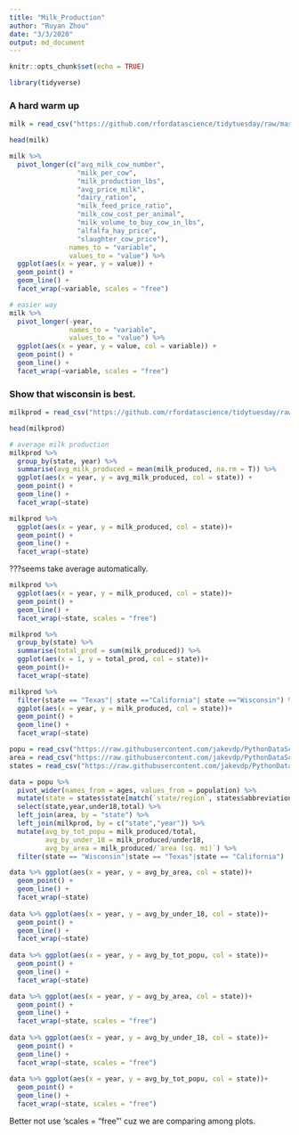 ---
title: "Milk_Production"
author: "Ruyan Zhou"
date: "3/3/2020"
output: md_document
---

```{r setup, include=FALSE}
knitr::opts_chunk$set(echo = TRUE)
```

```{r}
library(tidyverse)
```

### A hard warm up
```{r}
milk = read_csv("https://github.com/rfordatascience/tidytuesday/raw/master/data/2019/2019-01-29/milkcow_facts.csv")
```

```{r}
head(milk)
```

```{r}
milk %>% 
  pivot_longer(c("avg_milk_cow_number",
                 "milk_per_cow",
                 "milk_production_lbs",
                 "avg_price_milk",
                 "dairy_ration",
                 "milk_feed_price_ratio",
                 "milk_cow_cost_per_animal",
                 "milk_volume_to_buy_cow_in_lbs",
                 "alfalfa_hay_price",
                 "slaughter_cow_price"),
               names_to = "variable",
               values_to = "value") %>% 
  ggplot(aes(x = year, y = value)) +
  geom_point() +
  geom_line() +
  facet_wrap(~variable, scales = "free")

# easier way
milk %>% 
  pivot_longer(-year,
               names_to = "variable",
               values_to = "value") %>% 
  ggplot(aes(x = year, y = value, col = variable)) +
  geom_point() +
  geom_line() +
  facet_wrap(~variable, scales = "free")
```




### Show that wisconsin is best.

```{r}
milkprod = read_csv("https://github.com/rfordatascience/tidytuesday/raw/master/data/2019/2019-01-29/state_milk_production.csv")
```

```{r}
head(milkprod)
```

```{r}
# average milk production
milkprod %>% 
  group_by(state, year) %>% 
  summarise(avg_milk_produced = mean(milk_produced, na.rm = T)) %>% 
  ggplot(aes(x = year, y = avg_milk_produced, col = state)) +
  geom_point() +
  geom_line() +
  facet_wrap(~state)
```


```{r}
milkprod %>% 
  ggplot(aes(x = year, y = milk_produced, col = state))+
  geom_point() +
  geom_line() +
  facet_wrap(~state)
```
  
???seems take average automatically.
  
```{r}
milkprod %>% 
  ggplot(aes(x = year, y = milk_produced, col = state))+
  geom_point() +
  geom_line() +
  facet_wrap(~state, scales = "free")
```

```{r}
milkprod %>% 
  group_by(state) %>% 
  summarise(total_prod = sum(milk_produced)) %>% 
  ggplot(aes(x = 1, y = total_prod, col = state))+
  geom_point()+
  facet_wrap(~state)
```


```{r}
milkprod %>% 
  filter(state == "Texas"| state =="California"| state =="Wisconsin") %>% 
  ggplot(aes(x = year, y = milk_produced, col = state))+
  geom_point() +
  geom_line() +
  facet_wrap(~state)
```

```{r}
popu = read_csv("https://raw.githubusercontent.com/jakevdp/PythonDataScienceHandbook/master/notebooks/data/state-population.csv")
area = read_csv("https://raw.githubusercontent.com/jakevdp/PythonDataScienceHandbook/master/notebooks/data/state-areas.csv")
states = read_csv("https://raw.githubusercontent.com/jakevdp/PythonDataScienceHandbook/master/notebooks/data/state-abbrevs.csv")
```

```{r}
data = popu %>% 
  pivot_wider(names_from = ages, values_from = population) %>% 
  mutate(state = states$state[match(`state/region`, states$abbreviation)]) %>% 
  select(state,year,under18,total) %>% 
  left_join(area, by = "state") %>% 
  left_join(milkprod, by = c("state","year")) %>% 
  mutate(avg_by_tot_popu = milk_produced/total,
         avg_by_under_18 = milk_produced/under18,
         avg_by_area = milk_produced/`area (sq. mi)`) %>% 
  filter(state == "Wisconsin"|state == "Texas"|state == "California") 

data %>% ggplot(aes(x = year, y = avg_by_area, col = state))+
  geom_point() +
  geom_line() +
  facet_wrap(~state)
  
data %>% ggplot(aes(x = year, y = avg_by_under_18, col = state))+
  geom_point() +
  geom_line() +
  facet_wrap(~state)
  
data %>% ggplot(aes(x = year, y = avg_by_tot_popu, col = state))+
  geom_point() +
  geom_line() +
  facet_wrap(~state)

data %>% ggplot(aes(x = year, y = avg_by_area, col = state))+
  geom_point() +
  geom_line() +
  facet_wrap(~state, scales = "free")
  
data %>% ggplot(aes(x = year, y = avg_by_under_18, col = state))+
  geom_point() +
  geom_line() +
  facet_wrap(~state, scales = "free")
  
data %>% ggplot(aes(x = year, y = avg_by_tot_popu, col = state))+
  geom_point() +
  geom_line() +
  facet_wrap(~state, scales = "free")
```

Better not use 'scales = "free"' cuz we are comparing among plots.



















